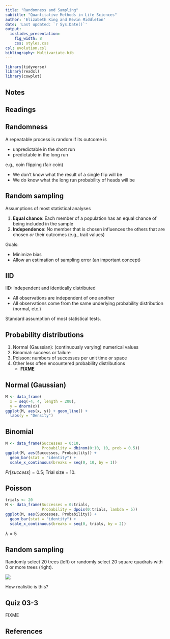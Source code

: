 ```yaml
---
title: "Randomness and Sampling"
subtitle: "Quantitative Methods in Life Sciences"
author: 'Elizabeth King and Kevin Middleton'
date: 'Last updated: `r Sys.Date()`'
output:
  ioslides_presentation:
    fig_width: 8
    css: styles.css
csl: evolution.csl
bibliography: Multivariate.bib
---
```


```r
library(tidyverse)
library(readxl)
library(cowplot)
```

## Notes

## Readings

## Randomness

A repeatable process is random if its outcome is

- unpredictable in the short run
- predictable in the long run

e.g., coin flipping (fair coin)

- We don't know what the result of a single flip will be
- We do know what the long run probability of heads will be

## Random sampling

Assumptions of most statistical analyses

1. **Equal chance**: Each member of a population has an equal chance of being included in the sample
2. **Independence**: No member that is chosen influences the others that are chosen *or* their outcomes (e.g., trait values)

Goals:

- Minimize bias
- Allow an estimation of sampling error (an important concept)

## IID

IID: Independent and identically distributed

- All observations are independent of one another
- All observations come from the same underlying probability distribution (normal, etc.)

Standard assumption of most statistical tests.

## Probability distributions

1. Normal (Gaussian): (continuously varying) numerical values
1. Binomial: success or failure
1. Poisson: numbers of successes per unit time or space 
1. Other less often encountered probability distributions
    - **FIXME**

## Normal (Gaussian)

```r
M <- data_frame(
  x = seq(-4, 4, length = 200),
  y = dnorm(x)) 
ggplot(M, aes(x, y)) + geom_line() +
  labs(y = "Density")
```

## Binomial

```r
M <- data_frame(Successes = 0:10,
                Probability = dbinom(0:10, 10, prob = 0.5))
ggplot(M, aes(Successes, Probability)) + 
  geom_bar(stat = "identity") +
  scale_x_continuous(breaks = seq(0, 10, by = 1))
```

$Pr[success] = 0.5$; Trial size = $10$.

## Poisson

```r
trials <- 20
M <- data_frame(Successes = 0:trials,
                Probability = dpois(0:trials, lambda = 5))
ggplot(M, aes(Successes, Probability)) + 
  geom_bar(stat = "identity") +
  scale_x_continuous(breaks = seq(0, trials, by = 2))
```

$\lambda = 5$

## Random sampling

Randomly select 20 trees (left) or randomly select 20 square quadrats with 0 or more trees (right).

 ![](images/sampling.png)

How realistic is this?

## Quiz 03-3

FIXME

## References

